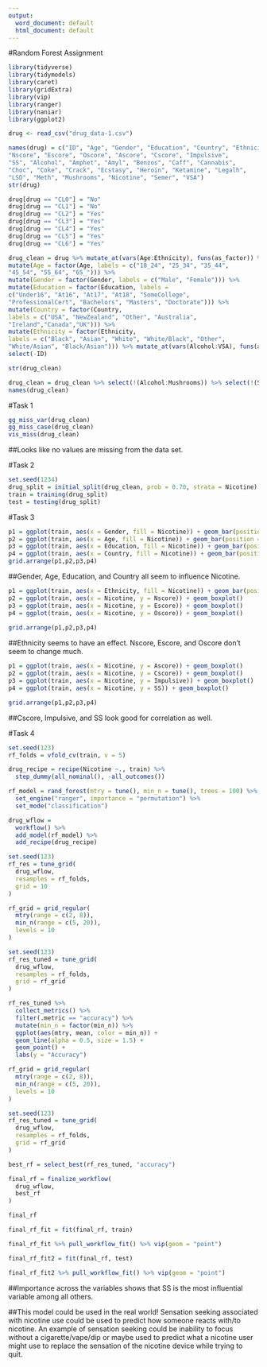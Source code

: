 ---
output:
  word_document: default
  html_document: default
---
#Random Forest Assignment

```{r, include=FALSE}
library(tidyverse)
library(tidymodels)
library(caret)
library(gridExtra)
library(vip)
library(ranger)
library(naniar)
library(ggplot2)
```

```{r}
drug <- read_csv("drug_data-1.csv")
```

```{r}
names(drug) = c("ID", "Age", "Gender", "Education", "Country", "Ethnicity",
"Nscore", "Escore", "Oscore", "Ascore", "Cscore", "Impulsive",
"SS", "Alcohol", "Amphet", "Amyl", "Benzos", "Caff", "Cannabis",
"Choc", "Coke", "Crack", "Ecstasy", "Heroin", "Ketamine", "Legalh",
"LSD", "Meth", "Mushrooms", "Nicotine", "Semer", "VSA")
str(drug)
```

```{r}
drug[drug == "CL0"] = "No"
drug[drug == "CL1"] = "No"
drug[drug == "CL2"] = "Yes"
drug[drug == "CL3"] = "Yes"
drug[drug == "CL4"] = "Yes"
drug[drug == "CL5"] = "Yes"
drug[drug == "CL6"] = "Yes"
```

```{r}
drug_clean = drug %>% mutate_at(vars(Age:Ethnicity), funs(as_factor)) %>%
mutate(Age = factor(Age, labels = c("18_24", "25_34", "35_44",
"45_54", "55_64", "65_"))) %>%
mutate(Gender = factor(Gender, labels = c("Male", "Female"))) %>%
mutate(Education = factor(Education, labels =
c("Under16", "At16", "At17", "At18", "SomeCollege",
"ProfessionalCert", "Bachelors", "Masters", "Doctorate"))) %>%
mutate(Country = factor(Country,
labels = c("USA", "NewZealand", "Other", "Australia",
"Ireland","Canada","UK"))) %>%
mutate(Ethnicity = factor(Ethnicity,
labels = c("Black", "Asian", "White", "White/Black", "Other",
"White/Asian", "Black/Asian"))) %>% mutate_at(vars(Alcohol:VSA), funs(as_factor)) %>%
select(-ID)
```
```{r, include=FALSE}
str(drug_clean)
```

```{r}
drug_clean = drug_clean %>% select(!(Alcohol:Mushrooms)) %>% select(!(Semer:VSA))
names(drug_clean)
```

#Task 1

```{r}
gg_miss_var(drug_clean)
gg_miss_case(drug_clean)
vis_miss(drug_clean)
```

##Looks like no values are missing from the data set. 


#Task 2
```{r}
set.seed(1234)
drug_split = initial_split(drug_clean, prob = 0.70, strata = Nicotine)
train = training(drug_split)
test = testing(drug_split)
```

#Task 3
```{r}
p1 = ggplot(train, aes(x = Gender, fill = Nicotine)) + geom_bar(position = "fill")
p2 = ggplot(train, aes(x = Age, fill = Nicotine)) + geom_bar(position = "fill")
p3 = ggplot(train, aes(x = Education, fill = Nicotine)) + geom_bar(position = "fill")
p4 = ggplot(train, aes(x = Country, fill = Nicotine)) + geom_bar(position = "fill")
grid.arrange(p1,p2,p3,p4)


```

##Gender, Age, Education, and Country all seem to influence Nicotine. 

```{r}
p1 = ggplot(train, aes(x = Ethnicity, fill = Nicotine)) + geom_bar(position = "fill")
p2 = ggplot(train, aes(x = Nicotine, y = Nscore)) + geom_boxplot()
p3 = ggplot(train, aes(x = Nicotine, y = Escore)) + geom_boxplot()
p4 = ggplot(train, aes(x = Nicotine, y = Oscore)) + geom_boxplot()
  
grid.arrange(p1,p2,p3,p4)

```

##Ethnicity seems to have an effect. Nscore, Escore, and Oscore don't seem to change much. 

```{r}
p1 = ggplot(train, aes(x = Nicotine, y = Ascore)) + geom_boxplot()
p2 = ggplot(train, aes(x = Nicotine, y = Cscore)) + geom_boxplot()
p3 = ggplot(train, aes(x = Nicotine, y = Impulsive)) + geom_boxplot()
p4 = ggplot(train, aes(x = Nicotine, y = SS)) + geom_boxplot()

grid.arrange(p1,p2,p3,p4)

```
##Cscore, Impulsive, and SS look good for correlation as well. 

#Task 4

```{r}
set.seed(123)
rf_folds = vfold_cv(train, v = 5)
```


```{r}
drug_recipe = recipe(Nicotine ~., train) %>%
  step_dummy(all_nominal(), -all_outcomes())

rf_model = rand_forest(mtry = tune(), min_n = tune(), trees = 100) %>% 
  set_engine("ranger", importance = "permutation") %>% 
  set_mode("classification")

drug_wflow = 
  workflow() %>% 
  add_model(rf_model) %>% 
  add_recipe(drug_recipe)

set.seed(123)
rf_res = tune_grid(
  drug_wflow,
  resamples = rf_folds,
  grid = 10
)

```
```{r}
rf_grid = grid_regular(
  mtry(range = c(2, 8)), 
  min_n(range = c(5, 20)), 
  levels = 10
)

set.seed(123)
rf_res_tuned = tune_grid(
  drug_wflow,
  resamples = rf_folds,
  grid = rf_grid 
)
```

```{r}
rf_res_tuned %>%
  collect_metrics() %>%
  filter(.metric == "accuracy") %>%
  mutate(min_n = factor(min_n)) %>%
  ggplot(aes(mtry, mean, color = min_n)) +
  geom_line(alpha = 0.5, size = 1.5) +
  geom_point() +
  labs(y = "Accuracy")

```

```{r}
rf_grid = grid_regular(
  mtry(range = c(2, 8)), 
  min_n(range = c(5, 20)), 
  levels = 10
)

set.seed(123)
rf_res_tuned = tune_grid(
  drug_wflow,
  resamples = rf_folds,
  grid = rf_grid 
)
```



```{r}
best_rf = select_best(rf_res_tuned, "accuracy")

final_rf = finalize_workflow(
  drug_wflow,
  best_rf
)

final_rf
```


```{r}
final_rf_fit = fit(final_rf, train)

final_rf_fit %>% pull_workflow_fit() %>% vip(geom = "point")
```

```{r}
final_rf_fit2 = fit(final_rf, test)

final_rf_fit2 %>% pull_workflow_fit() %>% vip(geom = "point")

```

##Importance across the variables shows that SS is the most influential variable among all others. 

##This model could be used in the real world! Sensation seeking associated with nicotine use could be used to predict how someone reacts with/to nicotine. An example of sensation seeking could be inability to focus without a cigarette/vape/dip or maybe used to predict what a nicotine user might use to replace the sensation of the nicotine device while trying to quit. 